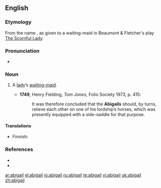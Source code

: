 {{also|Abigail}}
==English==

===Etymology===
From the name {{term|Abigail}}, as given to a waiting-maid in Beaumont & Fletcher's play [[w:The Scornful Lady|The Scornful Lady]].

===Pronunciation===
* {{a|UK}} {{IPA|/ˈabɪgeɪl/}}

===Noun===
{{en-noun}}

# {{obsolete}} A [[lady]]’s [[waiting-maid]].
#* '''1749''', Henry Fielding, ''Tom Jones'', Folio Society 1973, p. 415:
#*: It was therefore concluded that the '''Abigails''' should, by turns, relieve each other on one of his lordship’s horses, which was presently equipped with a side-saddle for that purpose.

====Translations====
{{trans-top|lady's waiting-maid}}
* Finnish: {{t-|fi|kamarineito}}
{{trans-mid}}
{{trans-bottom}}

===References===
* {{R:Century 1911}}
* {{R:Webster 1913}}

[[ar:abigail]]
[[el:abigail]]
[[io:abigail]]
[[ru:abigail]]
[[te:abigail]]
[[vi:abigail]]
[[uk:abigail]]
[[zh:abigail]]